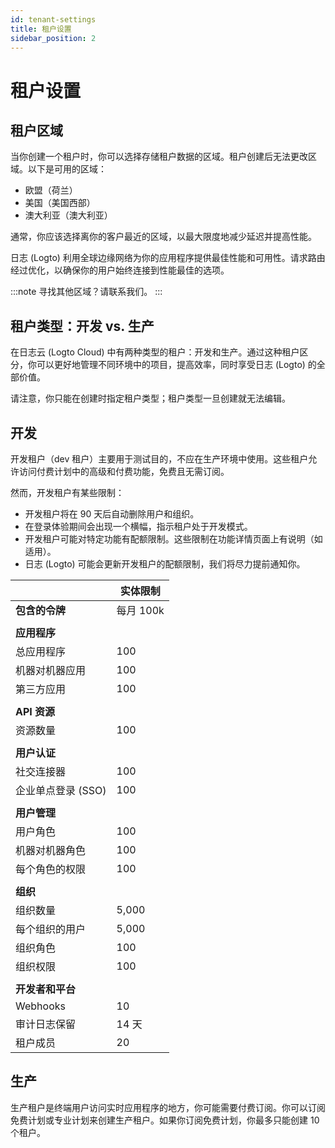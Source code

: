 ```yaml
---
id: tenant-settings
title: 租户设置
sidebar_position: 2
---
```


# 租户设置

## 租户区域

当你创建一个租户时，你可以选择存储租户数据的区域。租户创建后无法更改区域。以下是可用的区域：

- 欧盟（荷兰）
- 美国（美国西部）
- 澳大利亚（澳大利亚）

通常，你应该选择离你的客户最近的区域，以最大限度地减少延迟并提高性能。

日志 (Logto) 利用全球边缘网络为你的应用程序提供最佳性能和可用性。请求路由经过优化，以确保你的用户始终连接到性能最佳的选项。

:::note
寻找其他区域？请联系我们。
:::

## 租户类型：开发 vs. 生产

在日志云 (Logto Cloud) 中有两种类型的租户：开发和生产。通过这种租户区分，你可以更好地管理不同环境中的项目，提高效率，同时享受日志 (Logto) 的全部价值。

请注意，你只能在创建时指定租户类型；租户类型一旦创建就无法编辑。

## 开发

开发租户（dev 租户）主要用于测试目的，不应在生产环境中使用。这些租户允许访问付费计划中的高级和付费功能，免费且无需订阅。

然而，开发租户有某些限制：

- 开发租户将在 90 天后自动删除用户和组织。
- 在登录体验期间会出现一个横幅，指示租户处于开发模式。
- 开发租户可能对特定功能有配额限制。这些限制在功能详情页面上有说明（如适用）。
- 日志 (Logto) 可能会更新开发租户的配额限制，我们将尽力提前通知你。

|                    | 实体限制  |
| ------------------ | --------- |
| **包含的令牌**     | 每月 100k |
|                    |           |
| **应用程序**       |           |
| 总应用程序         | 100       |
| 机器对机器应用     | 100       |
| 第三方应用         | 100       |
|                    |           |
| **API 资源**       |           |
| 资源数量           | 100       |
|                    |           |
| **用户认证**       |           |
| 社交连接器         | 100       |
| 企业单点登录 (SSO) | 100       |
|                    |           |
| **用户管理**       |           |
| 用户角色           | 100       |
| 机器对机器角色     | 100       |
| 每个角色的权限     | 100       |
|                    |           |
| **组织**           |           |
| 组织数量           | 5,000     |
| 每个组织的用户     | 5,000     |
| 组织角色           | 100       |
| 组织权限           | 100       |
|                    |           |
| **开发者和平台**   |           |
| Webhooks           | 10        |
| 审计日志保留       | 14 天     |
| 租户成员           | 20        |

## 生产

生产租户是终端用户访问实时应用程序的地方，你可能需要付费订阅。你可以订阅免费计划或专业计划来创建生产租户。如果你订阅免费计划，你最多只能创建 10 个租户。
